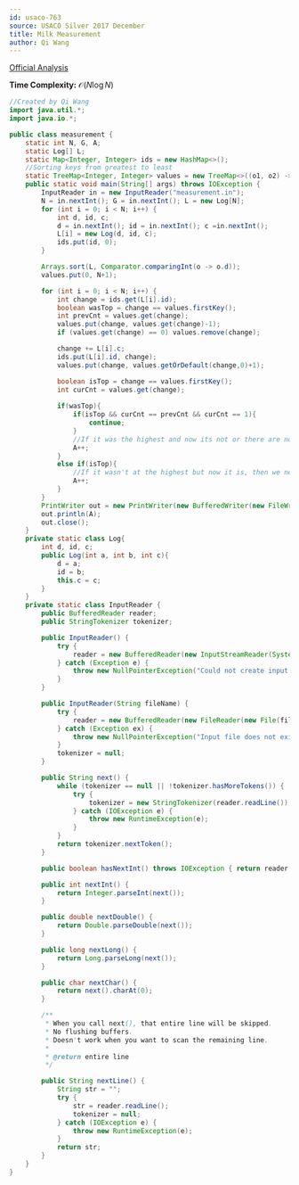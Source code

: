 ```yaml
---
id: usaco-763
source: USACO Silver 2017 December
title: Milk Measurement
author: Qi Wang
---
```



[Official Analysis](http://www.usaco.org/current/data/sol_measurement_silver_dec17.html)

**Time Complexity:** $\mathcal{O}(N\log N)$

<LanguageSection>
<JavaSection>

```java
//Created by Qi Wang
import java.util.*;
import java.io.*;

public class measurement {
	static int N, G, A;
	static Log[] L;
	static Map<Integer, Integer> ids = new HashMap<>();
	//Sorting keys from greatest to least
	static TreeMap<Integer, Integer> values = new TreeMap<>((o1, o2) -> o2-o1);
	public static void main(String[] args) throws IOException {
		InputReader in = new InputReader("measurement.in");
		N = in.nextInt(); G = in.nextInt(); L = new Log[N];
		for (int i = 0; i < N; i++) {
			int d, id, c;
			d = in.nextInt(); id = in.nextInt(); c =in.nextInt();
			L[i] = new Log(d, id, c);
			ids.put(id, 0);
		}

		Arrays.sort(L, Comparator.comparingInt(o -> o.d));
		values.put(0, N+1);

		for (int i = 0; i < N; i++) {
			int change = ids.get(L[i].id);
			boolean wasTop = change == values.firstKey();
			int prevCnt = values.get(change);
			values.put(change, values.get(change)-1);
			if (values.get(change) == 0) values.remove(change);

			change += L[i].c;
			ids.put(L[i].id, change);
			values.put(change, values.getOrDefault(change,0)+1);

			boolean isTop = change == values.firstKey();
			int curCnt = values.get(change);
			
			if(wasTop){
				if(isTop && curCnt == prevCnt && curCnt == 1){
					continue;
				}
				//If it was the highest and now its not or there are now multiple highest cows, we need to increment answer
				A++;
			}
			else if(isTop){
				//If it wasn't at the highest but now it is, then we need to increment answer
				A++;
			}
		}
		PrintWriter out = new PrintWriter(new BufferedWriter(new FileWriter("measurement.out")));
		out.println(A);
		out.close();
	}
	private static class Log{
		int d, id, c;
		public Log(int a, int b, int c){
			d = a;
			id = b;
			this.c = c;
		}
	}
	private static class InputReader {
		public BufferedReader reader;
		public StringTokenizer tokenizer;

		public InputReader() {
			try {
				reader = new BufferedReader(new InputStreamReader(System.in), 32768);
			} catch (Exception e) {
				throw new NullPointerException("Could not create input stream");
			}
		}

		public InputReader(String fileName) {
			try {
				reader = new BufferedReader(new FileReader(new File(fileName)), 32768);
			} catch (Exception ex) {
				throw new NullPointerException("Input file does not exist! Put it in the project folder.");
			}
			tokenizer = null;
		}

		public String next() {
			while (tokenizer == null || !tokenizer.hasMoreTokens()) {
				try {
					tokenizer = new StringTokenizer(reader.readLine());
				} catch (IOException e) {
					throw new RuntimeException(e);
				}
			}
			return tokenizer.nextToken();
		}

		public boolean hasNextInt() throws IOException { return reader.ready(); }

		public int nextInt() {
			return Integer.parseInt(next());
		}

		public double nextDouble() {
			return Double.parseDouble(next());
		}

		public long nextLong() {
			return Long.parseLong(next());
		}

		public char nextChar() {
			return next().charAt(0);
		}

		/**
		 * When you call next(), that entire line will be skipped.
		 * No flushing buffers.
		 * Doesn't work when you want to scan the remaining line.
		 *
		 * @return entire line
		 */

		public String nextLine() {
			String str = "";
			try {
				str = reader.readLine();
				tokenizer = null;
			} catch (IOException e) {
				throw new RuntimeException(e);
			}
			return str;
		}
	}
}
```

</JavaSection>
</LanguageSection>
